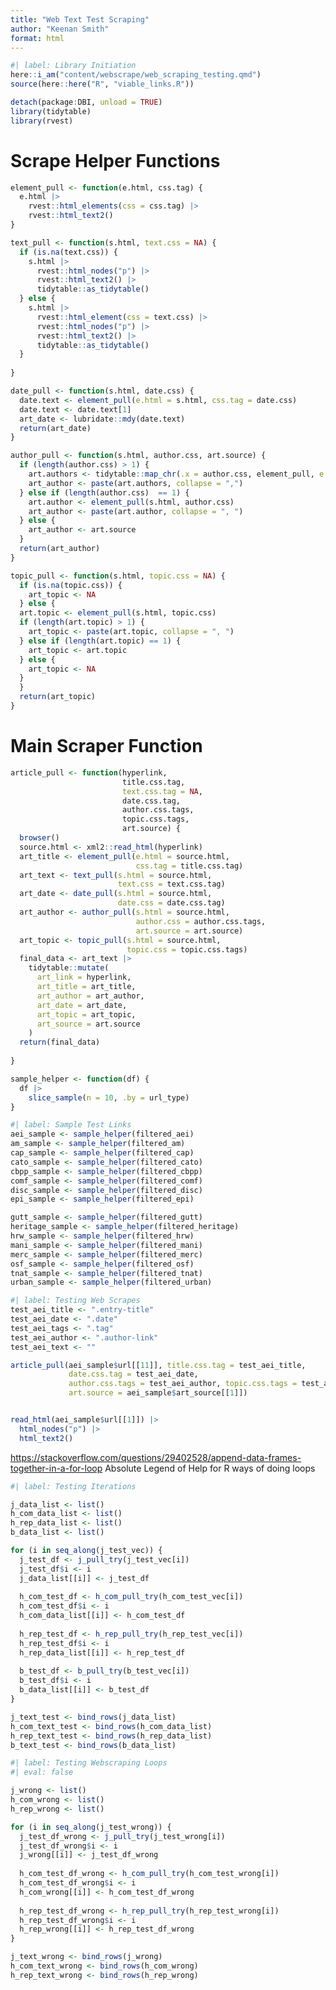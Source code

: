 ```yaml
---
title: "Web Text Test Scraping"
author: "Keenan Smith"
format: html
---
```


```r
#| label: Library Initiation
here::i_am("content/webscrape/web_scraping_testing.qmd")
source(here::here("R", "viable_links.R"))
```


```r
detach(package:DBI, unload = TRUE)
library(tidytable)
library(rvest)
```

# Scrape Helper Functions

```r
element_pull <- function(e.html, css.tag) {
  e.html |>
    rvest::html_elements(css = css.tag) |>
    rvest::html_text2()
}

text_pull <- function(s.html, text.css = NA) {
  if (is.na(text.css)) {
    s.html |>
      rvest::html_nodes("p") |>
      rvest::html_text2() |>
      tidytable::as_tidytable()
  } else {
    s.html |>
      rvest::html_element(css = text.css) |>
      rvest::html_nodes("p") |>
      rvest::html_text2() |>
      tidytable::as_tidytable()
  }
  
}

date_pull <- function(s.html, date.css) {
  date.text <- element_pull(e.html = s.html, css.tag = date.css)
  date.text <- date.text[1]
  art_date <- lubridate::mdy(date.text)
  return(art_date)
}

author_pull <- function(s.html, author.css, art.source) {
  if (length(author.css) > 1) {
    art.authors <- tidytable::map_chr(.x = author.css, element_pull, e.html = s.html)
    art_author <- paste(art.authors, collapse = ",")
  } else if (length(author.css)  == 1) {
    art.author <- element_pull(s.html, author.css)
    art_author <- paste(art.author, collapse = ", ")
  } else {
    art_author <- art.source
  }
  return(art_author)
}

topic_pull <- function(s.html, topic.css = NA) {
  if (is.na(topic.css)) {
    art_topic <- NA
  } else {
  art.topic <- element_pull(s.html, topic.css)
  if (length(art.topic) > 1) {
    art_topic <- paste(art.topic, collapse = ", ")
  } else if (length(art.topic) == 1) {
    art_topic <- art.topic
  } else {
    art_topic <- NA
  }
  }
  return(art_topic)
}
```

# Main Scraper Function

```r
article_pull <- function(hyperlink,
                         title.css.tag,
                         text.css.tag = NA,
                         date.css.tag,
                         author.css.tags,
                         topic.css.tags,
                         art.source) {
  browser()
  source.html <- xml2::read_html(hyperlink)
  art_title <- element_pull(e.html = source.html,
                            css.tag = title.css.tag)
  art_text <- text_pull(s.html = source.html,
                        text.css = text.css.tag)
  art_date <- date_pull(s.html = source.html,
                        date.css = date.css.tag)
  art_author <- author_pull(s.html = source.html,
                            author.css = author.css.tags,
                            art.source = art.source)
  art_topic <- topic_pull(s.html = source.html,
                          topic.css = topic.css.tags)
  final_data <- art_text |>
    tidytable::mutate(
      art_link = hyperlink,
      art_title = art_title,
      art_author = art_author,
      art_date = art_date,
      art_topic = art_topic,
      art_source = art.source
    )
  return(final_data)
  
}
```

```r
sample_helper <- function(df) {
  df |>
    slice_sample(n = 10, .by = url_type)
}

#| label: Sample Test Links
aei_sample <- sample_helper(filtered_aei)
am_sample <- sample_helper(filtered_am)
cap_sample <- sample_helper(filtered_cap)
cato_sample <- sample_helper(filtered_cato)
cbpp_sample <- sample_helper(filtered_cbpp)
comf_sample <- sample_helper(filtered_comf)
disc_sample <- sample_helper(filtered_disc)
epi_sample <- sample_helper(filtered_epi)

gutt_sample <- sample_helper(filtered_gutt)
heritage_sample <- sample_helper(filtered_heritage)
hrw_sample <- sample_helper(filtered_hrw)
mani_sample <- sample_helper(filtered_mani)
merc_sample <- sample_helper(filtered_merc)
osf_sample <- sample_helper(filtered_osf)
tnat_sample <- sample_helper(filtered_tnat)
urban_sample <- sample_helper(filtered_urban)


```

```r
#| label: Testing Web Scrapes
test_aei_title <- ".entry-title"
test_aei_date <- ".date"
test_aei_tags <- ".tag"
test_aei_author <- ".author-link"
test_aei_text <- ""

article_pull(aei_sample$url[[11]], title.css.tag = test_aei_title,
             date.css.tag = test_aei_date,
             author.css.tags = test_aei_author, topic.css.tags = test_aei_tags,
             art.source = aei_sample$art_source[[1]])


read_html(aei_sample$url[[1]]) |>
  html_nodes("p") |>
  html_text2()
```

<https://stackoverflow.com/questions/29402528/append-data-frames-together-in-a-for-loop>
Absolute Legend of Help for R ways of doing loops

```r
#| label: Testing Iterations

j_data_list <- list()
h_com_data_list <- list()
h_rep_data_list <- list()
b_data_list <- list()

for (i in seq_along(j_test_vec)) {
  j_test_df <- j_pull_try(j_test_vec[i])
  j_test_df$i <- i
  j_data_list[[i]] <- j_test_df
  
  h_com_test_df <- h_com_pull_try(h_com_test_vec[i])
  h_com_test_df$i <- i
  h_com_data_list[[i]] <- h_com_test_df
  
  h_rep_test_df <- h_rep_pull_try(h_rep_test_vec[i])
  h_rep_test_df$i <- i
  h_rep_data_list[[i]] <- h_rep_test_df
  
  b_test_df <- b_pull_try(b_test_vec[i])
  b_test_df$i <- i
  b_data_list[[i]] <- b_test_df
}

j_text_test <- bind_rows(j_data_list)
h_com_text_test <- bind_rows(h_com_data_list)
h_rep_text_test <- bind_rows(h_rep_data_list)
b_text_test <- bind_rows(b_data_list)
```


```r
#| label: Testing Webscraping Loops
#| eval: false

j_wrong <- list()
h_com_wrong <- list()
h_rep_wrong <- list()

for (i in seq_along(j_test_wrong)) {
  j_test_df_wrong <- j_pull_try(j_test_wrong[i])
  j_test_df_wrong$i <- i
  j_wrong[[i]] <- j_test_df_wrong
  
  h_com_test_df_wrong <- h_com_pull_try(h_com_test_wrong[i])
  h_com_test_df_wrong$i <- i
  h_com_wrong[[i]] <- h_com_test_df_wrong
  
  h_rep_test_df_wrong <- h_rep_pull_try(h_rep_test_wrong[i])
  h_rep_test_df_wrong$i <- i
  h_rep_wrong[[i]] <- h_rep_test_df_wrong
}

j_text_wrong <- bind_rows(j_wrong)
h_com_text_wrong <- bind_rows(h_com_wrong)
h_rep_text_wrong <- bind_rows(h_rep_wrong)
```


